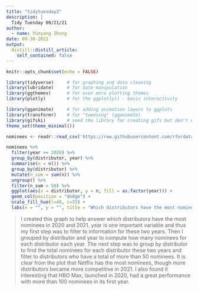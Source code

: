 ```yaml
---
title: "tidytuesday3"
description: |
  Tidy Tuesday 09/21/21
author:
  - name: Yunyang Zhong
date: 09-30-2021
output:
  distill::distill_article:
    self_contained: false
---
```


```r
knitr::opts_chunk$set(echo = FALSE)
```

```r
library(tidyverse)     # for graphing and data cleaning
library(lubridate)     # for date manipulation
library(ggthemes)      # for even more plotting themes
library(plotly)        # for the ggplotly() - basic interactivity

library(gganimate)     # for adding animation layers to ggplots
library(transformr)    # for "tweening" (gganimate)
library(gifski)        # need the library for creating gifs but don't need to load each time
theme_set(theme_minimal())
```

```r
nominees <- readr::read_csv('https://raw.githubusercontent.com/rfordatascience/tidytuesday/master/data/2021/2021-09-21/nominees.csv')
```

```r
nominees %>% 
  filter(year >= 2020) %>% 
  group_by(distributor, year) %>%
  summarise(n = n()) %>% 
  group_by(distributor) %>% 
  mutate(n_sum = sum(n)) %>% 
  ungroup() %>% 
  filter(n_sum > 50) %>% 
  ggplot(aes(x = distributor, y = n, fill = as.factor(year))) +
  geom_col(position = "dodge") +
  scale_fill_hue(l=40, c=35) +
  labs(x = "", y = "", title = "Which distributors have the most nominees in 2020 and 2021?", caption = "Plot created by Yunyang Zhong, data from emmys.com", fill = "Year")
```

> I created this graph to help answer which distributors have the most nominees in 2020 and 2021. year is one important variable and thus my first step was to filter to information for these two years. Then I grouped by distributor and year to compute how many nominees for each distributor each year. The next step was to group by distributor to find the total nominees for each distributor these two years and filter to distributors who have a total of more than 50 nominees. It is clear from the plot that Netflix has the most nominees, though more distributors became more competitive in 2021. I also found it interesting that HBO Max, launched in 2020, had a great performance with more than 100 nominees in its first year.